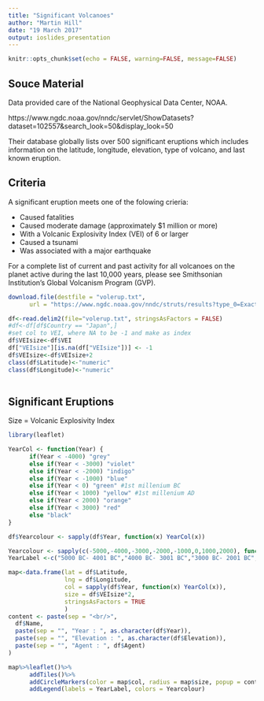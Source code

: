 ```yaml
---
title: "Significant Volcanoes"
author: "Martin Hill"
date: "19 March 2017"
output: ioslides_presentation
---
```


```r
knitr::opts_chunk$set(echo = FALSE, warning=FALSE, message=FALSE)
```

## Souce Material

Data provided care of the National Geophysical Data Center, NOAA.

https://www.ngdc.noaa.gov/nndc/servlet/ShowDatasets?dataset=102557&search_look=50&display_look=50

Their database globally lists over 500 significant eruptions which includes information on the latitude, longitude, elevation, type of volcano, and last known eruption.

## Criteria
A significant eruption meets one of the folowing crieria:  

- Caused fatalities
- Caused moderate damage (approximately $1 million or more)
- With a Volcanic Explosivity Index (VEI) of 6 or larger
- Caused a tsunami
- Was associated with a major earthquake

For a complete list of current and past activity for all volcanoes on the planet active during the last 10,000 years, please see Smithsonian Institution's Global Volcanism Program (GVP). 


```r
download.file(destfile = "volerup.txt",
      url = "https://www.ngdc.noaa.gov/nndc/struts/results?type_0=Exact&query_0=$HAZ_EVENT_ID&t=102557&s=50&d=54&dfn=volerup.txt")

df<-read.delim2(file="volerup.txt", stringsAsFactors = FALSE)
#df<-df[df$Country == "Japan",]
#set col to VEI, where NA to be -1 and make as index
df$VEIsize<-df$VEI
df["VEIsize"][is.na(df["VEIsize"])] <- -1
df$VEIsize<-df$VEIsize+2
class(df$Latitude)<-"numeric"
class(df$Longitude)<-"numeric"
    
```

## Significant Eruptions

Size = Volcanic Explosivity Index

```r
library(leaflet)

YearCol <- function(Year) {
      if(Year < -4000) "grey"
      else if(Year < -3000) "violet"
      else if(Year < -2000) "indigo"
      else if(Year < -1000) "blue"
      else if(Year < 0) "green" #1st millenium BC
      else if(Year < 1000) "yellow" #1st millenium AD
      else if(Year < 2000) "orange"
      else if(Year < 3000) "red"
      else "black"
}

df$Yearcolour <- sapply(df$Year, function(x) YearCol(x))

Yearcolour <- sapply(c(-5000,-4000,-3000,-2000,-1000,0,1000,2000), function(x) YearCol(x))
YearLabel <-c("5000 BC- 4001 BC","4000 BC- 3001 BC","3000 BC- 2001 BC","2000 BC- 1001 BC","1000 BC- 1 BC", "1 AD- 1000 AD", "1001 AD- 2000 AD","2001 AD- 3000 AD")

map<-data.frame(lat = df$Latitude,
                lng = df$Longitude,
                col = sapply(df$Year, function(x) YearCol(x)),
                size = df$VEIsize*2,
                stringsAsFactors = TRUE
                )
content <- paste(sep = "<br/>",
  df$Name,
  paste(sep = "", "Year : ", as.character(df$Year)),
  paste(sep = "", "Elevation : ", as.character(df$Elevation)),
  paste(sep = "", "Agent : ", df$Agent)
)

map%>%leaflet()%>%
      addTiles()%>%
      addCircleMarkers(color = map$col, radius = map$size, popup = content)%>%
      addLegend(labels = YearLabel, colors = Yearcolour)
```

